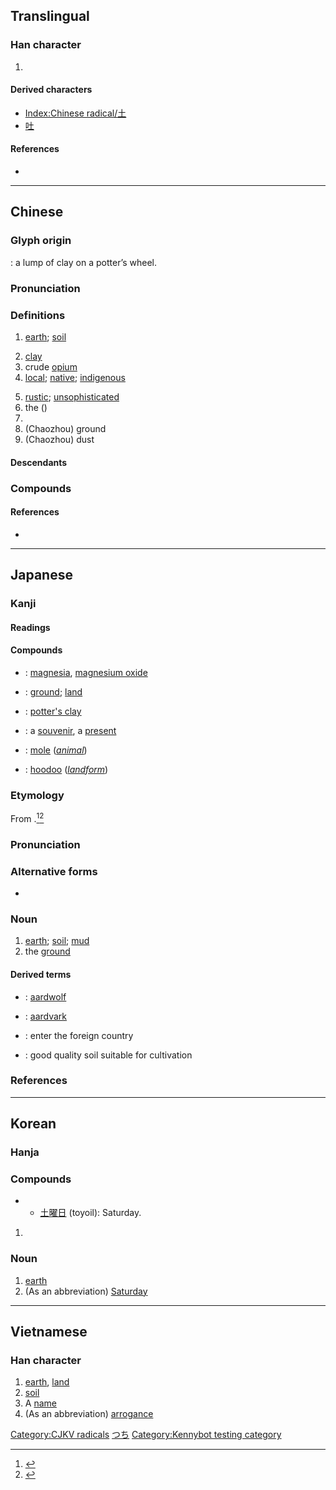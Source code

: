 {{also|士|圡|𡈽|±}}
{{character info/new}}
==Translingual==
{{stroke order|type=animate}}

===Han character===
{{Han char|rn=32|rad=土|as=00|sn=3|four=40100|canj=G}}

# {{mul-kangxi radical-def}}

====Derived characters====
* [[Index:Chinese radical/土]]
* [[吐]]

====References====
* {{Han ref|kx=0223.010|dkj=04867|dj=0453.230|hdz=10415.010|uh=571F|ud=22303|bh=A467|bd=42087}}
[[Category:CJKV radicals]]

----

==Chinese==
{{zh-forms}}

===Glyph origin===
{{Han etyl}}
{{liushu|p}}: a lump of clay on a potter’s wheel.

===Pronunciation===
{{zh-pron
|m=tǔ
|ma=
|m-s=
|dg=тў2
|c=tou2
|c-t=
|g=
|h=pfs=thú
|j=
|md=tù
|mn=thó͘
|mn-t=tou2, dou6 (ground, dust)
|w=2thu
|x=
|mc=y
|oc=y
|cat=n,pn,a
}}

===Definitions===
{{zh-hanzi}}

# [[earth]]; [[soil]]
#: {{zh-x|這兒{r} 的 土 夠 肥 的。|The '''soil''' here is quite fertile.}}
# [[clay]]
# crude [[opium]]
# [[local]]; [[native]]; [[indigenous]]
#: {{zh-x|土著|aboriginal}}
# [[rustic]]; [[unsophisticated]]
# the {{w|Tujia people|Tujia ethnic group}} ({{zh-l|土家族}})
# {{surname|lang=zh}}
# (Chaozhou) ground
# (Chaozhou) dust

====Descendants====
{{CJKV|土|つ|j2=と|토|thổ}}

===Compounds===
{{zh-der|土城|陶土|土壩|土包子|土崩瓦解|土布|土財主|土產|土道|土地|土地改革|土地廟|土豆|土豆兒|土耳其|土法|土方|土方兒|土房|土肥|土匪|土糞|土改|土崗|土疙瘩|土埂|土豪|土話|土皇帝|土黃|土貨|土家族|土建|土階茅茨|土坎|土坎兒|土庫曼|土庫曼斯坦|土塊|土牢|土老財|土老帽兒|土壘|土里土氣|土名|土模|土木|土木工程|土木形骸|土牛木馬|土偶|土坯|土坡|土坡兒|土氣|土牆|土壤|土人|土色|土生土長|土石方|土俗|土特產|土頭土腦|土溫|土物|土星|土腥氣|土性|土洋結合|土音|土語|土葬|土造|土政策|土紙|土質|土著|土專家|土族|淨土}}

====References====
* {{thcwd|192}}

----

==Japanese==

===Kanji===
{{ja-kanji|grade=1|rs=土00}}

====Readings====
{{ja-readings
|goon=つ
|kanon=と
|kanyoon=ど
|kun=つち-
|nanori=ひじ
}}

====Compounds====
{{der-top|Compounds}}
* {{ja-r|苦土|くど}}: [[magnesia]], [[magnesium oxide]]
* {{ja-r|土地|とち}}: [[ground]]; [[land]]
* {{ja-r|陶土|とうど}}: [[potter's clay]]
* {{ja-r|土産|みやげ}}: a [[souvenir]], a [[present]]
* {{ja-r|土竜|もぐら}}: [[mole]] (''[[animal]]'')
* {{ja-r|土柱|どちゅう}}: [[hoodoo]] (''[[landform]]'')
{{der-bottom}}

{{ja-kanjitab|つち|yomi=k}}

===Etymology===
From {{etyl|ojp|ja|sort=つち}}.<ref name="KDJ">{{R:Kokugo Dai Jiten}}</ref><ref name="DJR">{{R:Daijirin}}</ref>

===Pronunciation===
{{ja-pron|yomi=k|つち|acc=2|dev=1|acc_ref=DJR,NHK}}

===Alternative forms===
* {{ja-l|地}}

===Noun===
{{ja-noun|つち}}

# [[earth]]; [[soil]]; [[mud]]
# the [[ground]]

====Derived terms====
* {{ja-r|土狼|つちおおかみ}}: [[aardwolf]]
* {{ja-r|土豚|つちぶた}}: [[aardvark]]
* {{ja-r|土を踏む|つち を ふむ}}: enter the foreign country
* {{ja-r|真土|まつち}}: good quality soil suitable for cultivation

===References===
<references/>

[[Category:Japanese basic words|つち]]

----

==Korean==

===Hanja===
{{ko-hanja|hangeul=[[토]], [[두]]|eumhun=[[흙]], [[뿌리]]}}

===Compounds===
** [[土曜日]] (toyoil): Saturday.

# {{defn|lang=ko|sort=土00}}

===Noun===
{{ko-noun|hangeul=토}}

# [[earth]]
# (As an abbreviation) [[Saturday]]

----

==Vietnamese==

===Han character===
{{vi-hantu|[[thổ]], [[tiên]]|rs=土00}}

# [[earth]], [[land]]
# [[soil]]
# A [[name]]
# (As an abbreviation) [[arrogance]]

[[Category:Kennybot testing category]]